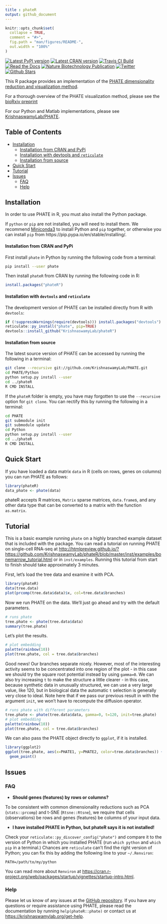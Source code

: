 ```yaml
---
title : phateR
output: github_document
---
```


<!-- README.md is generated from README.Rmd. Please edit that file -->

```r
knitr::opts_chunk$set(
  collapse = TRUE,
  comment = "#>",
  fig.path = "man/figures/README-",
  out.width = "100%"
)
```

[![Latest PyPI version](https://img.shields.io/pypi/v/phate.svg)](https://pypi.org/project/phate/)
[![Latest CRAN version](https://img.shields.io/cran/v/phateR.svg)](https://cran.r-project.org/package=phateR)
[![Travis CI Build](https://api.travis-ci.com/KrishnaswamyLab/phateR.svg?branch=master)](https://travis-ci.com/KrishnaswamyLab/phateR)
[![Read the Docs](https://img.shields.io/readthedocs/phate.svg)](https://phate.readthedocs.io/)
[![Nature Biotechnology Publication](https://zenodo.org/badge/DOI/10.1038/s41587-019-0336-3.svg)](https://www.nature.com/articles/s41587-019-0336-3)
[![Twitter](https://img.shields.io/twitter/follow/KrishnaswamyLab.svg?style=social&label=Follow)](https://twitter.com/KrishnaswamyLab)
[![Github Stars](https://img.shields.io/github/stars/KrishnaswamyLab/PHATE.svg?style=social&label=Stars)](https://github.com/KrishnaswamyLab/PHATE/)

This R package provides an implementation of the
[PHATE dimensionality reduction and visualization method](https://www.biorxiv.org/content/early/2017/12/01/120378).

For a thorough overview of the PHATE visualization method, please see the [bioRxiv preprint](https://www.biorxiv.org/content/early/2017/12/01/120378)

For our Python and Matlab implementations, please see [KrishnaswamyLab/PHATE](https://github.com/KrishnaswamyLab/PHATE).

## Table of Contents

  * [Installation](#installation)
    * [Installation from CRAN and PyPi](#installation-from-cran-and-pypi)
    * [Installation with devtools and <code>reticulate</code>](#installation-with-devtools-and-reticulate)
    * [Installation from source](#installation-from-source)
  * [Quick Start](#quick-start)
  * [Tutorial](#tutorial)
  * [Issues](#issues)
    * [FAQ](#faq)
    * [Help](#help)

## Installation

In order to use PHATE in R, you must also install the Python package.

If `python` or `pip` are not installed, you will need to install them. We recommend [Miniconda3](https://conda.io/miniconda.html) to install Python and `pip` together, or otherwise you can install `pip` from https://pip.pypa.io/en/stable/installing/.

#### Installation from CRAN and PyPi

First install `phate` in Python by running the following code from a terminal:

```bash
pip install --user phate
```

Then install `phateR` from CRAN by running the following code in R:

```r
install.packages("phateR")
```

#### Installation with `devtools` and `reticulate`

The development version of PHATE can be installed directly from R with `devtools`:

```r
if (!suppressWarnings(require(devtools))) install.packages("devtools")
reticulate::py_install("phate", pip=TRUE)
devtools::install_github("KrishnaswamyLab/phateR")
```

#### Installation from source

The latest source version of PHATE can be accessed by running the following in a terminal:

```bash
git clone --recursive git://github.com/KrishnaswamyLab/PHATE.git
cd PHATE/Python
python setup.py install --user
cd ../phateR
R CMD INSTALL
```

If the `phateR` folder is empty, you have may forgotten to use the `--recursive` option for `git clone`. You can rectify this by running the following in a terminal:

```bash
cd PHATE
git submodule init
git submodule update
cd Python
python setup.py install --user
cd ../phateR
R CMD INSTALL
```

## Quick Start

If you have loaded a data matrix `data` in R (cells on rows, genes on columns) you can run PHATE as follows:

```r
library(phateR)
data_phate <- phate(data)
```

phateR accepts R matrices, `Matrix` sparse matrices, `data.frame`s, and any other data type that can be converted to a matrix with the function `as.matrix`.

## Tutorial

This is a basic example running `phate` on a highly branched example
dataset that is included with the package. You can read a tutorial
on running PHATE on single-cell RNA-seq at
<http://htmlpreview.github.io/?https://github.com/KrishnaswamyLab/phateR/blob/master/inst/examples/bonemarrow_tutorial.html>
or in `inst/examples`. Running this tutorial from start to finish should take approximately 3 minutes.

First, let's load the tree data and examine it with PCA.

```r
library(phateR)
data(tree.data)
plot(prcomp(tree.data$data)$x, col=tree.data$branches)
```

Now we run PHATE on the data. We'll just go ahead and try with the default parameters.

```r
# runs phate
tree.phate <- phate(tree.data$data)
summary(tree.phate)
```

Let's plot the results.

```r
# plot embedding
palette(rainbow(10))
plot(tree.phate, col = tree.data$branches)
```

Good news! Our branches separate nicely. However, most of the interesting activity seems to be concentrated into one region of the plot - in this case we should try the square root potential instead by using `gamma=0`. We can also try increasing `t` to make the structure a little clearer - in this case, because synthetic data in unusually structured, we can use a very large value, like 120, but in biological data the automatic `t` selection is generally very close to ideal. Note here that if we pass our previous result in with the argument `init`, we won't have to recompute the diffusion operator.

```r
# runs phate with different parameters
tree.phate <- phate(tree.data$data, gamma=0, t=120, init=tree.phate)
# plot embedding
palette(rainbow(10))
plot(tree.phate, col = tree.data$branches)
```

We can also pass the PHATE object directly to `ggplot`, if it is installed.

```r
library(ggplot2)
ggplot(tree.phate, aes(x=PHATE1, y=PHATE2, color=tree.data$branches)) +
  geom_point()
```


## Issues

### FAQ

* **Should genes (features) by rows or columns?**

To be consistent with common dimensionality reductions such as PCA (`stats::prcomp`) and t-SNE (`Rtsne::Rtsne`), we require that cells (observations) be rows and genes (features) be columns of your input data.

* **I have installed PHATE in Python, but phateR says it is not installed!**

Check your `reticulate::py_discover_config("phate")` and compare it to the version of Python in which you installed PHATE (run `which python` and `which pip` in a terminal.) Chances are `reticulate` can't find the right version of Python; you can fix this by adding the following line to your `~/.Renviron`:

```PATH=/path/to/my/python```

You can read more about `Renviron` at <https://cran.r-project.org/web/packages/startup/vignettes/startup-intro.html>.

### Help

Please let us know of any issues at the [GitHub repository](https://github.com/KrishnaswamyLab/phateR/issues). If you have any questions or require assistance using PHATE, please read the documentation by running `help(phateR::phate)` or contact us at <https://krishnaswamylab.org/get-help>.

